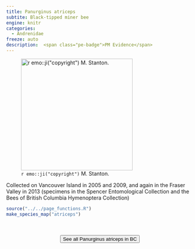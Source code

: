 ```yaml
---
title: Panurginus atriceps
subtite: Black-tipped miner bee
engine: knitr
categories:
  - Andrenidae
freeze: auto
description:  <span class="pe-badge">PM Evidence</span>
---
```

![`r emo::ji("copyright")` M. Stanton.](https://inaturalist-open-data.s3.amazonaws.com/photos/109007208/medium.jpeg){height=300}

Collected on Vancouver Island in 2005 and 2009, and again in the Fraser Valley in 2013 (specimens in the Spencer Entomological Collection and the Bees of British Columbia Hymenoptera Collection)



```r
source("../../page_functions.R")
make_species_map("atriceps")
```
<br><br>
<center>


<a href="https://inaturalist.ca/observations?place_id=any&subview=map&taxon_id=459034"><button type="button" class="btn btn-secondary">See all Panurginus atriceps in BC <i class="fa-solid fa-arrow-up-right-from-square"></i> </button></a>
</center>
